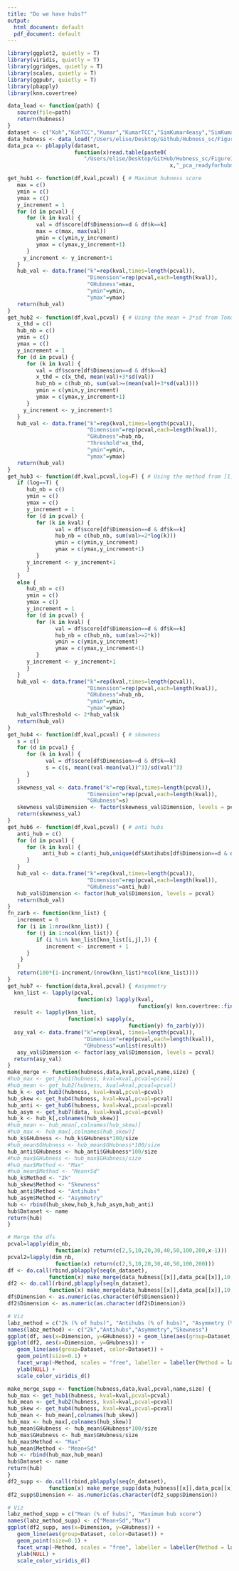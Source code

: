 ```yaml
---
title: "Do we have hubs?"
output:
  html_document: default
  pdf_document: default
---
```


```r
library(ggplot2, quietly = T)
library(viridis, quietly = T)
library(ggridges, quietly = T)
library(scales, quietly = T)
library(ggpubr, quietly = T)
library(pbapply)
library(knn.covertree)
```

```r
data_load <- function(path) {
   source(file=path)
   return(hubness)
}
dataset <- c("Koh","KohTCC","Kumar","KumarTCC","SimKumar4easy","SimKumar4hard","SimKumar8hard","Trapnell","TrapnellTCC", "Zhengmix4eq", "Zhengmix4uneq","Zhengmix8eq")
data_hubness <- data_load("/Users/elise/Desktop/Github/Hubness_sc/Figure1_sc/hubness_load_write_data_duo.R")
data_pca <- pblapply(dataset,
                     function(x)read.table(paste0(
                        "/Users/elise/Desktop/GitHub/Hubness_sc/Figure1_sc/pca_csv/",
                                                   x,"_pca_readyforhubness.csv")))

get_hub1 <- function(df,kval,pcval) { # Maximum hubness score
   max = c()
   ymin = c()
   ymax = c()
   y_increment = 1
   for (d in pcval) {
      for (k in kval) {
         val = df$score[df$Dimension==d & df$k==k]
         max = c(max, max(val))
         ymin = c(ymin,y_increment)
         ymax = c(ymax,y_increment+1)
      }
     y_increment <- y_increment+1
   }
   hub_val <- data.frame("k"=rep(kval,times=length(pcval)),
                         "Dimension"=rep(pcval,each=length(kval)),
                         "GHubness"=max,
                         "ymin"=ymin,
                         "ymax"=ymax)
   return(hub_val)
}
get_hub2 <- function(df,kval,pcval) { # Using the mean + 3*sd from Tomasev
   x_thd = c()
   hub_nb = c()
   ymin = c()
   ymax = c()
   y_increment = 1
   for (d in pcval) {
      for (k in kval) {
         val = df$score[df$Dimension==d & df$k==k]
         x_thd = c(x_thd, mean(val)+3*sd(val))
         hub_nb = c(hub_nb, sum(val>=(mean(val)+3*sd(val))))
         ymin = c(ymin,y_increment)
         ymax = c(ymax,y_increment+1)
      }
     y_increment <- y_increment+1
   }
   hub_val <- data.frame("k"=rep(kval,times=length(pcval)),
                         "Dimension"=rep(pcval,each=length(kval)),
                         "GHubness"=hub_nb,
                         "Threshold"=x_thd,
                         "ymin"=ymin,
                         "ymax"=ymax)
   return(hub_val)
}
get_hub3 <- function(df,kval,pcval,log=F) { # Using the method from [1] >= 2k
   if (log==T) {
      hub_nb = c()
      ymin = c()
      ymax = c()
      y_increment = 1
      for (d in pcval) {
         for (k in kval) {
               val = df$score[df$Dimension==d & df$k==k]
               hub_nb = c(hub_nb, sum(val>=2*log(k)))
               ymin = c(ymin,y_increment)
               ymax = c(ymax,y_increment+1)
         }
      y_increment <- y_increment+1
      }
   }
   else {
      hub_nb = c()
      ymin = c()
      ymax = c()
      y_increment = 1
      for (d in pcval) {
         for (k in kval) {
               val = df$score[df$Dimension==d & df$k==k]
               hub_nb = c(hub_nb, sum(val>=2*k))
               ymin = c(ymin,y_increment)
               ymax = c(ymax,y_increment+1)
         }
      y_increment <- y_increment+1
      }
   }
   hub_val <- data.frame("k"=rep(kval,times=length(pcval)),
                         "Dimension"=rep(pcval,each=length(kval)),
                         "GHubness"=hub_nb,
                         "ymin"=ymin,
                         "ymax"=ymax)
   hub_val$Threshold <- 2*hub_val$k
   return(hub_val)
}
get_hub4 <- function(df,kval,pcval) { # skewness
   s = c()
   for (d in pcval) {
      for (k in kval) {
            val = df$score[df$Dimension==d & df$k==k]
            s = c(s, mean((val-mean(val))^3)/sd(val)^3)
      }
   }
   skewness_val <- data.frame("k"=rep(kval,times=length(pcval)),
                         "Dimension"=rep(pcval,each=length(kval)),
                         "GHubness"=s)
   skewness_val$Dimension <- factor(skewness_val$Dimension, levels = pcval)
   return(skewness_val)
}
get_hub6 <- function(df,kval,pcval) { # anti hubs
   anti_hub = c()
   for (d in pcval) {
      for (k in kval) {
           anti_hub = c(anti_hub,unique(df$Antihubs[df$Dimension==d & df$k==k]))
      }
   }
   hub_val <- data.frame("k"=rep(kval,times=length(pcval)),
                         "Dimension"=rep(pcval,each=length(kval)),
                         "GHubness"=anti_hub)
   hub_val$Dimension <- factor(hub_val$Dimension, levels = pcval)
   return(hub_val)
}
fn_zarb <- function(knn_list) {
   increment = 0
   for (i in 1:nrow(knn_list)) {
      for (j in 1:ncol(knn_list)) {
         if (i %in% knn_list[knn_list[i,j],]) {
            increment <- increment + 1 
      }
    }
   }
   return(100*(1-increment/(nrow(knn_list)*ncol(knn_list))))
}
get_hub7 <- function(data,kval,pcval) { #asymmetry
  knn_list <- lapply(pcval,
                      function(x) lapply(kval,
                                         function(y) knn.covertree::find_knn(t(data[1:x,]),y)$index))
  result <- lapply(knn_list,
                   function(x) sapply(x,
                                      function(y) fn_zarb(y)))
  asy_val <- data.frame("k"=rep(kval, times=length(pcval)),
                        "Dimension"=rep(pcval,each=length(kval)),
                        "GHubness"=unlist(result))
   asy_val$Dimension <- factor(asy_val$Dimension, levels = pcval)
  return(asy_val)
}
make_merge <- function(hubness,data,kval,pcval,name,size) {
#hub_max <- get_hub1(hubness, kval=kval,pcval=pcval)
#hub_mean <- get_hub2(hubness, kval=kval,pcval=pcval)
hub_k <- get_hub3(hubness, kval=kval,pcval=pcval)
hub_skew <- get_hub4(hubness, kval=kval,pcval=pcval)
hub_anti <- get_hub6(hubness, kval=kval,pcval=pcval)
hub_asym <- get_hub7(data, kval=kval,pcval=pcval)
hub_k <- hub_k[,colnames(hub_skew)]
#hub_mean <- hub_mean[,colnames(hub_skew)]
#hub_max <- hub_max[,colnames(hub_skew)]
hub_k$GHubness <- hub_k$GHubness*100/size
#hub_mean$GHubness <- hub_mean$GHubness*100/size
hub_anti$GHubness <- hub_anti$GHubness*100/size
#hub_max$GHubness <- hub_max$GHubness/size
#hub_max$Method <- "Max"
#hub_mean$Method <- "Mean+Sd"
hub_k$Method <- "2k"
hub_skew$Method <- "Skewness"
hub_anti$Method <- "Antihubs"
hub_asym$Method <- "Asymmetry"
hub <- rbind(hub_skew,hub_k,hub_asym,hub_anti)
hub$Dataset <- name
return(hub)
}
```

```r
# Merge the dfs
pcval=lapply(dim_nb,
               function(x) return(c(2,5,10,20,30,40,50,100,200,x-1)))
pcval2=lapply(dim_nb,
               function(x) return(c(2,5,10,20,30,40,50,100,200)))
df <- do.call(rbind,pblapply(seq(n_dataset),
             function(x) make_merge(data_hubness[[x]],data_pca[[x]],10,pcval[[x]],dataset[x],dim_nb[x])))
df2 <- do.call(rbind,pblapply(seq(n_dataset),
             function(x) make_merge(data_hubness[[x]],data_pca[[x]],10,pcval2[[x]],dataset[x],dim_nb[x])))
df$Dimension <- as.numeric(as.character(df$Dimension))
df2$Dimension <- as.numeric(as.character(df2$Dimension))

# Viz
labz_method = c("2k (% of hubs)", "Antihubs (% of hubs)", "Asymmetry (% of edges)", "Skewness")
names(labz_method) <- c("2k","Antihubs","Asymmetry","Skewness")
ggplot(df, aes(x=Dimension, y=GHubness)) + geom_line(aes(group=Dataset, color=Dataset)) + geom_point(size=0.1) + facet_wrap(~Method, scales = "free") + ylab(NULL)
ggplot(df2, aes(x=Dimension, y=GHubness)) +
   geom_line(aes(group=Dataset, color=Dataset)) +
   geom_point(size=0.1) +
   facet_wrap(~Method, scales = "free", labeller = labeller(Method = labz_method)) +
   ylab(NULL) +
   scale_color_viridis_d()
```

```r
make_merge_supp <- function(hubness,data,kval,pcval,name,size) {
hub_max <- get_hub1(hubness, kval=kval,pcval=pcval)
hub_mean <- get_hub2(hubness, kval=kval,pcval=pcval)
hub_skew <- get_hub4(hubness, kval=kval,pcval=pcval)
hub_mean <- hub_mean[,colnames(hub_skew)]
hub_max <- hub_max[,colnames(hub_skew)]
hub_mean$GHubness <- hub_mean$GHubness*100/size
hub_max$GHubness <- hub_max$GHubness/size
hub_max$Method <- "Max"
hub_mean$Method <- "Mean+Sd"
hub <- rbind(hub_max,hub_mean)
hub$Dataset <- name
return(hub)
}
df2_supp <- do.call(rbind,pblapply(seq(n_dataset),
             function(x) make_merge_supp(data_hubness[[x]],data_pca[[x]],10,pcval2[[x]],dataset[x],dim_nb[x])))
df2_supp$Dimension <- as.numeric(as.character(df2_supp$Dimension))

# Viz
labz_method_supp = c("Mean (% of hubs)", "Maximum hub score")
names(labz_method_supp) <- c("Mean+Sd","Max")
ggplot(df2_supp, aes(x=Dimension, y=GHubness)) +
   geom_line(aes(group=Dataset, color=Dataset)) +
   geom_point(size=0.1) +
   facet_wrap(~Method, scales = "free", labeller = labeller(Method = labz_method_supp)) +
   ylab(NULL) +
   scale_color_viridis_d()
```

